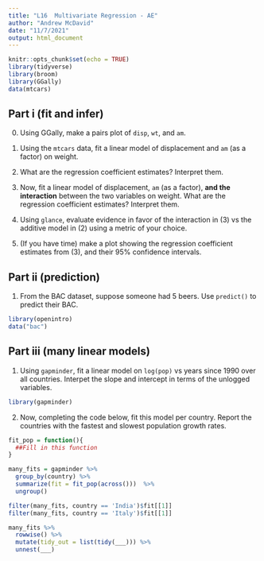 ```yaml
---
title: "L16  Multivariate Regression - AE"
author: "Andrew McDavid"
date: "11/7/2021"
output: html_document
---
```


```r
knitr::opts_chunk$set(echo = TRUE)
library(tidyverse)
library(broom)
library(GGally)
data(mtcars)
```

## Part i (fit and infer)

0. Using GGally, make a pairs plot of `disp`, `wt`, and `am`.

1. Using the `mtcars` data, fit a linear model of displacement and `am` (as a factor) on weight. 

2. What are the regression coefficient estimates? Interpret them.

3. Now, fit a linear model of displacement, `am` (as a factor), **and the interaction** between the two variables on weight.  What are the regression coefficient estimates?  Interpret them.

4. Using `glance`, evaluate evidence in favor of the interaction in (3) vs the additive model in (2) using a metric of your choice.

5. (If you have time) make a plot showing the regression coefficient estimates from (3), and their 95\% confidence intervals.

## Part ii (prediction)

1.  From the BAC dataset, suppose someone had 5 beers. Use
  `predict()` to predict their BAC.
  
```r
library(openintro)
data("bac")
```

## Part iii (many linear models)
  
1.  Using `gapminder`, fit a linear model on `log(pop)` vs years since 1990 over all countries.  Interpet the slope and intercept in terms of the unlogged variables.

```r
library(gapminder)
```


2.  Now, completing the code below, fit this model per country.  Report the countries with the fastest and slowest population growth rates.

```r
fit_pop = function(){
  ##Fill in this function
}

many_fits = gapminder %>% 
  group_by(country) %>%
  summarize(fit = fit_pop(across()))  %>%
  ungroup()

filter(many_fits, country == 'India')$fit[[1]]
filter(many_fits, country == 'Italy')$fit[[1]]
```


```r
many_fits %>% 
  rowwise() %>%
  mutate(tidy_out = list(tidy(___))) %>%
  unnest(___)
```

